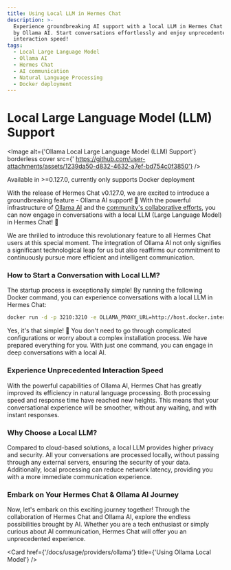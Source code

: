 ```yaml
---
title: Using Local LLM in Hermes Chat
description: >-
  Experience groundbreaking AI support with a local LLM in Hermes Chat powered
  by Ollama AI. Start conversations effortlessly and enjoy unprecedented
  interaction speed!
tags:
  - Local Large Language Model
  - Ollama AI
  - Hermes Chat
  - AI communication
  - Natural Language Processing
  - Docker deployment
---
```


# Local Large Language Model (LLM) Support

<Image alt={'Ollama Local Large Language Model (LLM) Support'} borderless cover src={' https://github.com/user-attachments/assets/1239da50-d832-4632-a7ef-bd754c0f3850'} />

<Callout>Available in >=0.127.0, currently only supports Docker deployment</Callout>

With the release of Hermes Chat v0.127.0, we are excited to introduce a groundbreaking feature - Ollama AI support! 🤯 With the powerful infrastructure of [Ollama AI](https://ollama.ai/) and the [community's collaborative efforts](https://github.com/hermeslabs/lobe-chat/pull/1265), you can now engage in conversations with a local LLM (Large Language Model) in Hermes Chat! 🤩

We are thrilled to introduce this revolutionary feature to all Hermes Chat users at this special moment. The integration of Ollama AI not only signifies a significant technological leap for us but also reaffirms our commitment to continuously pursue more efficient and intelligent communication.

### How to Start a Conversation with Local LLM?

The startup process is exceptionally simple! By running the following Docker command, you can experience conversations with a local LLM in Hermes Chat:

```bash
docker run -d -p 3210:3210 -e OLLAMA_PROXY_URL=http://host.docker.internal:11434/v1 hermeslabs/lobe-chat
```

Yes, it's that simple! 🤩 You don't need to go through complicated configurations or worry about a complex installation process. We have prepared everything for you. With just one command, you can engage in deep conversations with a local AI.

### Experience Unprecedented Interaction Speed

With the powerful capabilities of Ollama AI, Hermes Chat has greatly improved its efficiency in natural language processing. Both processing speed and response time have reached new heights. This means that your conversational experience will be smoother, without any waiting, and with instant responses.

### Why Choose a Local LLM?

Compared to cloud-based solutions, a local LLM provides higher privacy and security. All your conversations are processed locally, without passing through any external servers, ensuring the security of your data. Additionally, local processing can reduce network latency, providing you with a more immediate communication experience.

### Embark on Your Hermes Chat & Ollama AI Journey

Now, let's embark on this exciting journey together! Through the collaboration of Hermes Chat and Ollama AI, explore the endless possibilities brought by AI. Whether you are a tech enthusiast or simply curious about AI communication, Hermes Chat will offer you an unprecedented experience.

<Cards>
  <Card href={'/docs/usage/providers'} title={'Using Multiple Model Providers'} />

  <Card href={'/docs/usage/providers/ollama'} title={'Using Ollama Local Model'} />
</Cards>
